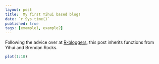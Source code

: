 ```yaml
---
layout: post
title:  My first Yihui based blog!
date: `r Sys.time()`
published: true
tags: [example1, example2]
---
```


Following the advice over at [R-bloggers](http://www.r-bloggers.com/blogging-with-rmarkdown-knitr-and-jekyll/), this post inherits functions from Yihui and Brendan Rocks.  

```r
plot(1:10)
```
